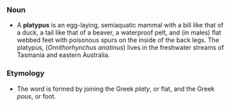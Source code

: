 ===Noun===

* A '''platypus''' is an egg-laying, semiaquatic mammal with a bill like that of a duck, a tail like that of a beaver, a waterproof pelt, and (in males) flat webbed feet with poisonous spurs on the inside of the back legs.  The platypus, (''Ornithorhynchus anatinus'') lives in the freshwater streams of Tasmania and eastern Australia.

===Etymology===

* The word is formed by joining the Greek ''platy'', or flat, and the Greek ''pous'', or foot.